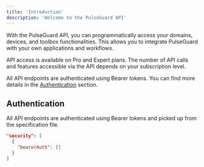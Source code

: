 ```yaml
---
title: 'Introduction'
description: 'Welcome to the PulseGuard API'
---
```


With the PulseGuard API, you can programmatically access your domains, devices, and toolbox functionalities.
This allows you to integrate PulseGuard with your own applications and workflows.

<Note>
  API access is available on Pro and Expert plans. The number of API calls and features accessible via the API depends on your subscription level.
</Note>

All API endpoints are authenticated using Bearer tokens. You can find more details in the [Authentication](#) section.

## Authentication

All API endpoints are authenticated using Bearer tokens and picked up from the specification file.

```json
"security": [
  {
    "bearerAuth": []
  }
]
```
